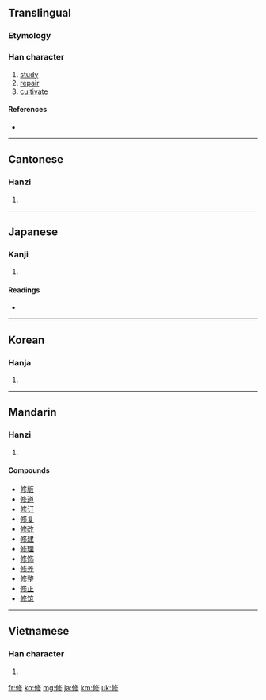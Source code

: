 ==Translingual==

===Etymology===
{{Han compound|攸|彡|ls=psc}}

===Han character===
{{Han char|rn=9|rad=人|as=07|asj=08|sn=9|snj=10|four=2822<sub>2</sub>|canj=人中竹竹 (OLHH), 人中人竹 (OLOH)}}

# [[study]]
# [[repair]]
# [[cultivate]]

====References====
* {{Han ref|kx=0106.050|dkj=00721|dj=0225.130|hdz=10159.020|uh=4FEE|ud=20462|bh=ADD7|bd=44503}}

----

==Cantonese==

===Hanzi===
{{yue-hanzi|jyut=|y=sau1}}

# {{defn|Cantonese}}

----

==Japanese==

===Kanji===
{{ja-kanji|grade=5|rs=人08}}

# {{defn|Japanese}}

====Readings====
* {{ja-readings|on=[[しゅう]] (shū), [[しゅ]] (shu)|kun=[[おさめる]] (osameru)|nanori=[[のぶ]] (nobu)}}

----

==Korean==

===Hanja===
{{ko-hanja|hangeul=수|rv=su|mr=su}}

# {{defn|Korean}}

----

==Mandarin==

===Hanzi===
{{cmn-hanzi|pin=[[xiū]] ([[xiu1]])|wg=hsiu<sup>1</sup>}}

# {{defn|Mandarin}}

====Compounds====
* [[修版]]
* [[修道]]
* [[修订]]
* [[修复]]
* [[修改]]
* [[修建]]
* [[修理]]
* [[修饰]]
* [[修养]]
* [[修整]]
* [[修正]]
* [[修筑]]

----

==Vietnamese==

===Han character===
{{vi-hantu|[[tu]]}}

# {{defn|Vietnamese}}

[[fr:修]]
[[ko:修]]
[[mg:修]]
[[ja:修]]
[[km:修]]
[[uk:修]]